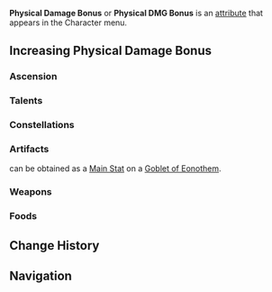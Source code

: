 {{DISPLAYTITLE:Physical Damage Bonus}}
{{DamageBonusTabs}}
{{See also|Physical|Physical Resistance}}
{{Terminology Infobox
|title        = Physical Damage Bonus
|type         = Attributes
}}
'''Physical Damage Bonus''' or '''Physical DMG Bonus''' is an [[attribute]] that appears in the Character menu.

==Increasing Physical Damage Bonus==
===Ascension===
{{Characters by Ascension Stat Table|Physical DMG Bonus}}

===Talents===
{{Talents by Category Table|Physical DMG Bonus Talents}}

===Constellations===
{{Constellations by Category Table|Physical DMG Bonus Constellations}}

===Artifacts===
{{Color|Physical Damage Bonus}} can be obtained as a [[Artifacts/Stats|Main Stat]] on a {{Icon|customfile=Icon Goblet of Eonothem.png|size=30}}[[Goblet of Eonothem]].

{{Artifacts by Category Table|Physical DMG Bonus Artifacts}}

===Weapons===
{{Weapons by Category Table|Physical DMG Bonus Substat Weapons}}

===Foods===
{{Food by Category Table|Physical DMG Bonus Dishes}}

==Change History==
{{Change History|1.0}}

==Navigation==
{{Attribute Navbox}}